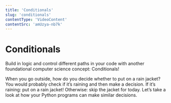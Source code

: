 ```yaml
---
title: 'Conditionals'
slug: 'conditionals'
contentType: 'VideoContent'
contentSrc: 'amUzya-nb7k'
---
```


# Conditionals

Build in logic and control different paths in your code with another foundational computer science concept: Conditionals!

When you go outside, how do you decide whether to put on a rain jacket? You would probably check if it’s raining and then make a decision. If it’s raining: put on a rain jacket! Otherwise: skip the jacket for today. Let’s take a look at how your Python programs can make similar decisions.